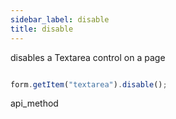 ```yaml
---
sidebar_label: disable
title: disable
---
```



          


<Short>
 disables a Textarea control on a page






</Short>


~~~js

form.getItem("textarea").disable();


~~~
 api_method

<Descr>





</Descr>

